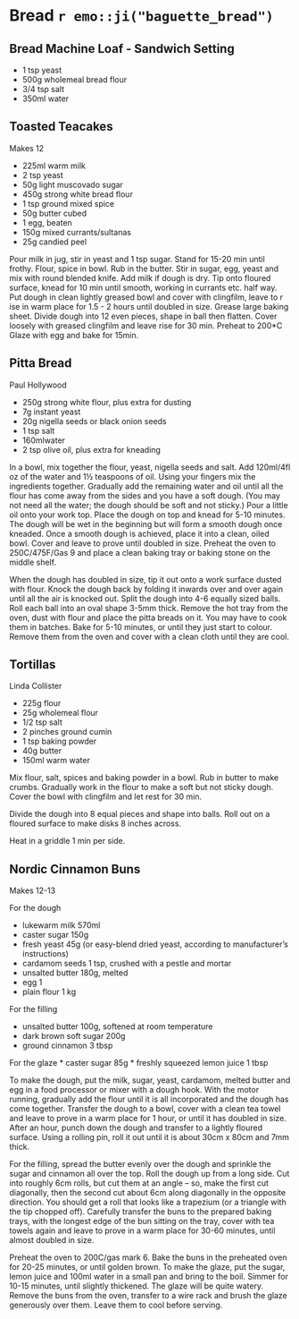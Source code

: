 # Bread `r emo::ji("baguette_bread")` {-}

## Bread Machine Loaf - Sandwich Setting {-}

* 1 tsp yeast
* 500g wholemeal bread flour
* 3/4 tsp salt
* 350ml water

## Toasted Teacakes {-}

Makes 12

* 225ml warm milk
* 2 tsp yeast
* 50g light muscovado sugar
* 450g strong white bread flour
* 1 tsp ground mixed spice
* 50g butter cubed
* 1 egg, beaten
* 150g mixed currants/sultanas
* 25g candied peel

Pour milk in jug, stir in yeast and 1 tsp sugar. Stand for 15-20 min until frothy.
Flour, spice in bowl. Rub in the butter.
Stir in sugar, egg, yeast and mix with round blended knife. Add milk if dough is dry.
Tip onto floured surface, knead for 10 min until smooth, working in currants etc. half way.
Put dough in clean lightly greased bowl and cover with clingfilm, leave to r ise in warm place for 1.5 - 2 hours until doubled in size.
Grease large baking sheet.
Divide dough into 12 even pieces, shape in ball then flatten.
Cover loosely with greased clingfilm and leave rise for 30 min.
Preheat to 200*C
Glaze with egg and bake for 15min.

##  Pitta Bread {-}
Paul Hollywood

* 250g strong white flour, plus extra for dusting
* 7g instant yeast
* 20g nigella seeds or black onion seeds
* 1 tsp salt
* 160mlwater
* 2 tsp olive oil, plus extra for kneading

In a bowl, mix together the flour, yeast, nigella seeds and salt. Add 120ml/4fl oz of the water and 1½ teaspoons of oil. Using your fingers mix the ingredients together. Gradually add the remaining water and oil until all the flour has come away from the sides and you have a soft dough. (You may not need all the water; the dough should be soft and not sticky.)
Pour a little oil onto your work top. Place the dough on top and knead for 5-10 minutes. The dough will be wet in the beginning but will form a smooth dough once kneaded. Once a smooth dough is achieved, place it into a clean, oiled bowl. Cover and leave to prove until doubled in size.
Preheat the oven to 250C/475F/Gas 9 and place a clean baking tray or baking stone on the middle shelf.

When the dough has doubled in size, tip it out onto a work surface dusted with flour. Knock the dough back by folding it inwards over and over again until all the air is knocked out. Split the dough into 4-6 equally sized balls. Roll each ball into an oval shape 3-5mm thick.
Remove the hot tray from the oven, dust with flour and place the pitta breads on it. You may have to cook them in batches.
Bake for 5-10 minutes, or until they just start to colour. Remove them from the oven and cover with a clean cloth until they are cool.

## Tortillas {-}
Linda Collister

* 225g flour
* 25g wholemeal flour
* 1/2 tsp salt
* 2 pinches ground cumin
* 1 tsp baking powder
* 40g butter
* 150ml warm water

Mix flour, salt, spices and baking powder in a bowl. Rub in butter to make crumbs. Gradually work in the flour to make a soft but not sticky dough. Cover the bowl with clingfilm and let rest for 30 min. 

Divide the dough into 8 equal pieces and shape into balls. Roll out on a floured surface to make disks 8 inches across. 

Heat in a griddle 1 min per side. 

## Nordic Cinnamon Buns {-}

Makes 12-13

For the dough

* lukewarm milk 570ml
* caster sugar 150g
* fresh yeast 45g (or easy-blend dried yeast, according to manufacturer's instructions)
* cardamom seeds 1 tsp, crushed with a pestle and mortar
* unsalted butter 180g, melted
* egg 1
* plain flour 1 kg

For the filling

* unsalted butter 100g, softened at room temperature
* dark brown soft sugar 200g
* ground cinnamon 3 tbsp

For the glaze
* caster sugar 85g
* freshly squeezed lemon juice 1 tbsp

To make the dough, put the milk, sugar, yeast, cardamom, melted butter and egg in a food processor or mixer with a dough hook. With the motor running, gradually add the flour until it is all incorporated and the dough has come together. Transfer the dough to a bowl, cover with a clean tea towel and leave to prove in a warm place for 1 hour, or until it has doubled in size.
After an hour, punch down the dough and transfer to a lightly floured surface. Using a rolling pin, roll it out until it is about 30cm x 80cm and 7mm thick.

For the filling, spread the butter evenly over the dough and sprinkle the sugar and cinnamon all over the top.
Roll the dough up from a long side. Cut into roughly 6cm rolls, but cut them at an angle – so, make the first cut diagonally, then the second cut about 6cm along diagonally in the opposite direction. You should get a roll that looks like a trapezium (or a triangle with the tip chopped off). Carefully transfer the buns to the prepared baking trays, with the longest edge of the bun sitting on the tray, cover with tea towels again and leave to prove in a warm place for 30-60 minutes, until almost doubled in size.

Preheat the oven to 200C/gas mark 6. Bake the buns in the preheated oven for 20-25 minutes, or until golden brown.
To make the glaze, put the sugar, lemon juice and 100ml water in a small pan and bring to the boil. Simmer for 10-15 minutes, until slightly thickened. The glaze will be quite watery.
Remove the buns from the oven, transfer to a wire rack and brush the glaze generously over them. Leave them to cool before serving.
